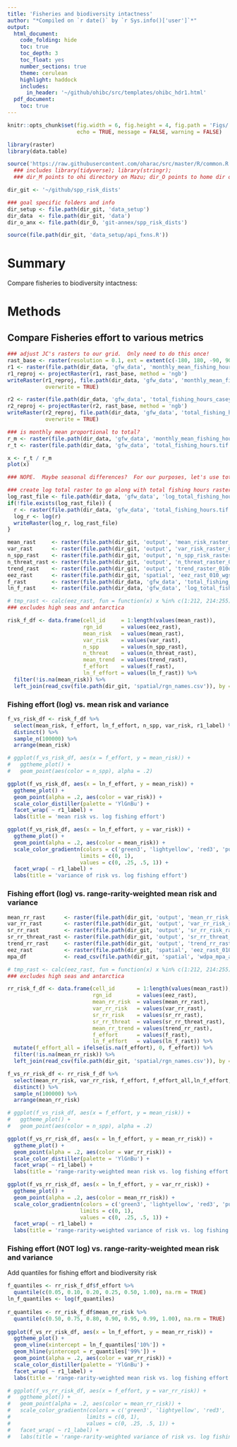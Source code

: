 ```yaml
---
title: 'Fisheries and biodiversity intactness'
author: "*Compiled on `r date()` by `r Sys.info()['user']`*"
output: 
  html_document:
    code_folding: hide
    toc: true
    toc_depth: 3
    toc_float: yes
    number_sections: true
    theme: cerulean
    highlight: haddock
    includes: 
      in_header: '~/github/ohibc/src/templates/ohibc_hdr1.html'
  pdf_document:
    toc: true
---
```


``` r

knitr::opts_chunk$set(fig.width = 6, fig.height = 4, fig.path = 'Figs/',
                      echo = TRUE, message = FALSE, warning = FALSE)

library(raster)
library(data.table)

source('https://raw.githubusercontent.com/oharac/src/master/R/common.R')
  ### includes library(tidyverse); library(stringr); 
  ### dir_M points to ohi directory on Mazu; dir_O points to home dir on Mazu

dir_git <- '~/github/spp_risk_dists'

### goal specific folders and info
dir_setup <- file.path(dir_git, 'data_setup')
dir_data  <- file.path(dir_git, 'data')
dir_o_anx <- file.path(dir_O, 'git-annex/spp_risk_dists')

source(file.path(dir_git, 'data_setup/api_fxns.R'))

```

# Summary

Compare fisheries to biodiversity intactness: 

# Methods


## Compare Fisheries effort to various metrics

``` r
### adjust JC's rasters to our grid.  Only need to do this once!
rast_base <- raster(resolution = 0.1, ext = extent(c(-180, 180, -90, 90)))
r1 <- raster(file.path(dir_data, 'gfw_data', 'monthly_mean_fishing_hours_casey.grd'))
r1_reproj <- projectRaster(r1, rast_base, method = 'ngb')
writeRaster(r1_reproj, file.path(dir_data, 'gfw_data', 'monthly_mean_fishing_hours.tif'),
            overwrite = TRUE)

r2 <- raster(file.path(dir_data, 'gfw_data', 'total_fishing_hours_casey.grd'))
r2_reproj <- projectRaster(r2, rast_base, method = 'ngb')
writeRaster(r2_reproj, file.path(dir_data, 'gfw_data', 'total_fishing_hours.tif'),
            overwrite = TRUE)
```

``` r
### is monthly mean proportional to total?
r_m <- raster(file.path(dir_data, 'gfw_data', 'monthly_mean_fishing_hours.tif'))
r_t <- raster(file.path(dir_data, 'gfw_data', 'total_fishing_hours.tif'))

x <- r_t / r_m
plot(x)

### NOPE.  Maybe seasonal differences?  For our purposes, let's use total.
```

``` r

### create log total raster to go along with total fishing hours raster.  
log_rast_file <- file.path(dir_data, 'gfw_data', 'log_total_fishing_hours.tif')
if(!file.exists(log_rast_file)) {
  r <- raster(file.path(dir_data, 'gfw_data', 'total_fishing_hours.tif'))
  log_r <- log(r)
  writeRaster(log_r, log_rast_file)
}
```

``` r

mean_rast     <- raster(file.path(dir_git, 'output', 'mean_risk_raster_010deg.tif'))
var_rast      <- raster(file.path(dir_git, 'output', 'var_risk_raster_010deg.tif'))
n_spp_rast    <- raster(file.path(dir_git, 'output', 'n_spp_risk_raster_010deg.tif'))
n_threat_rast <- raster(file.path(dir_git, 'output', 'n_threat_raster_010deg.tif'))
trend_rast    <- raster(file.path(dir_git, 'output', 'trend_raster_010deg.tif'))
eez_rast      <- raster(file.path(dir_git, 'spatial', 'eez_rast_010_wgs84.tif'))
f_rast        <- raster(file.path(dir_data, 'gfw_data', 'total_fishing_hours.tif'))
ln_f_rast     <- raster(file.path(dir_data, 'gfw_data', 'log_total_fishing_hours.tif'))

# tmp_rast <- calc(eez_rast, fun = function(x) x %in% c(1:212, 214:255))
### excludes high seas and antarctica

risk_f_df <- data.frame(cell_id     = 1:length(values(mean_rast)),
                        rgn_id      = values(eez_rast),
                        mean_risk   = values(mean_rast),
                        var_risk    = values(var_rast),
                        n_spp       = values(n_spp_rast),
                        n_threat    = values(n_threat_rast),
                        mean_trend  = values(trend_rast),
                        f_effort    = values(f_rast),
                        ln_f_effort = values(ln_f_rast)) %>%
  filter(!is.na(mean_risk)) %>%
  left_join(read_csv(file.path(dir_git, 'spatial/rgn_names.csv')), by = c('rgn_id'))

```

### Fishing effort (log) vs. mean risk and variance

``` r

f_vs_risk_df <- risk_f_df %>%
  select(mean_risk, f_effort, ln_f_effort, n_spp, var_risk, r1_label) %>%
  distinct() %>%
  sample_n(100000) %>%
  arrange(mean_risk)

# ggplot(f_vs_risk_df, aes(x = f_effort, y = mean_risk)) +
#   ggtheme_plot() +
#   geom_point(aes(color = n_spp), alpha = .2)

ggplot(f_vs_risk_df, aes(x = ln_f_effort, y = mean_risk)) +
  ggtheme_plot() +
  geom_point(alpha = .2, aes(color = var_risk)) +
  scale_color_distiller(palette = 'YlGnBu') +
  facet_wrap( ~ r1_label) +
  labs(title = 'mean risk vs. log fishing effort')

ggplot(f_vs_risk_df, aes(x = ln_f_effort, y = var_risk)) +
  ggtheme_plot() +
  geom_point(alpha = .2, aes(color = mean_risk)) +
  scale_color_gradientn(colors = c('green3', 'lightyellow', 'red3', 'purple4'),
                       limits = c(0, 1),
                       values = c(0, .25, .5, 1)) +
  facet_wrap( ~ r1_label) +
  labs(title = 'variance of risk vs. log fishing effort')

```

### Fishing effort (log) vs. range-rarity-weighted mean risk and variance


``` r

mean_rr_rast      <- raster(file.path(dir_git, 'output', 'mean_rr_risk_raster_010deg.tif'))
var_rr_rast       <- raster(file.path(dir_git, 'output', 'var_rr_risk_raster_010deg.tif'))
sr_rr_rast        <- raster(file.path(dir_git, 'output', 'sr_rr_risk_raster_010deg.tif'))
sr_rr_threat_rast <- raster(file.path(dir_git, 'output', 'sr_rr_threat_raster_010deg.tif'))
trend_rr_rast     <- raster(file.path(dir_git, 'output', 'trend_rr_raster_010deg.tif'))
eez_rast          <- raster(file.path(dir_git, 'spatial', 'eez_rast_010_wgs84.tif'))
mpa_df            <- read_csv(file.path(dir_git, 'spatial', 'wdpa_mpa_area_010_wgs84.csv'))

# tmp_rast <- calc(eez_rast, fun = function(x) x %in% c(1:212, 214:255))
### excludes high seas and antarctica

rr_risk_f_df <- data.frame(cell_id       = 1:length(values(mean_rast)),
                           rgn_id        = values(eez_rast),
                           mean_rr_risk  = values(mean_rr_rast),
                           var_rr_risk   = values(var_rr_rast),
                           sr_rr_risk    = values(sr_rr_rast),
                           sr_rr_threat  = values(sr_rr_threat_rast),
                           mean_rr_trend = values(trend_rr_rast),
                           f_effort      = values(f_rast),
                           ln_f_effort   = values(ln_f_rast)) %>%
  mutate(f_effort_all = ifelse(is.na(f_effort), 0, f_effort)) %>%
  filter(!is.na(mean_rr_risk)) %>%
  left_join(read_csv(file.path(dir_git, 'spatial/rgn_names.csv')), by = c('rgn_id'))

```


``` r

f_vs_rr_risk_df <- rr_risk_f_df %>%
  select(mean_rr_risk, var_rr_risk, f_effort, f_effort_all,ln_f_effort, sr_rr_risk, r1_label) %>%
  distinct() %>%
  sample_n(100000) %>%
  arrange(mean_rr_risk)

# ggplot(f_vs_risk_df, aes(x = f_effort, y = mean_risk)) +
#   ggtheme_plot() +
#   geom_point(aes(color = n_spp), alpha = .2)

ggplot(f_vs_rr_risk_df, aes(x = ln_f_effort, y = mean_rr_risk)) +
  ggtheme_plot() +
  geom_point(alpha = .2, aes(color = var_rr_risk)) +
  scale_color_distiller(palette = 'YlGnBu') +
  facet_wrap( ~ r1_label) +
  labs(title = 'range-rarity-weighted mean risk vs. log fishing effort')

ggplot(f_vs_rr_risk_df, aes(x = ln_f_effort, y = var_rr_risk)) +
  ggtheme_plot() +
  geom_point(alpha = .2, aes(color = mean_rr_risk)) +
  scale_color_gradientn(colors = c('green3', 'lightyellow', 'red3', 'purple4'),
                       limits = c(0, 1),
                       values = c(0, .25, .5, 1)) +
  facet_wrap( ~ r1_label) +
  labs(title = 'range-rarity-weighted variance of risk vs. log fishing effort')

```

### Fishing effort (NOT log) vs. range-rarity-weighted mean risk and variance

Add quantiles for fishing effort and biodiversity risk

``` r

f_quantiles <- rr_risk_f_df$f_effort %>%
  quantile(c(0.05, 0.10, 0.20, 0.25, 0.50, 1.00), na.rm = TRUE)
ln_f_quantiles <- log(f_quantiles)
  
r_quantiles <- rr_risk_f_df$mean_rr_risk %>%
  quantile(c(0.50, 0.75, 0.80, 0.90, 0.95, 0.99, 1.00), na.rm = TRUE)
  
ggplot(f_vs_rr_risk_df, aes(x = ln_f_effort, y = mean_rr_risk)) +
  ggtheme_plot() +
  geom_vline(xintercept = ln_f_quantiles['10%']) +
  geom_hline(yintercept = r_quantiles['99%']) +
  geom_point(alpha = .2, aes(color = var_rr_risk)) +
  scale_color_distiller(palette = 'YlGnBu') +
  facet_wrap( ~ r1_label) +
  labs(title = 'range-rarity-weighted mean risk vs. log fishing effort')

# ggplot(f_vs_rr_risk_df, aes(x = f_effort, y = var_rr_risk)) +
#   ggtheme_plot() +
#   geom_point(alpha = .2, aes(color = mean_rr_risk)) +
#   scale_color_gradientn(colors = c('green3', 'lightyellow', 'red3', 'purple4'),
#                        limits = c(0, 1),
#                        values = c(0, .25, .5, 1)) +
#   facet_wrap( ~ r1_label) +
#   labs(title = 'range-rarity-weighted variance of risk vs. log fishing effort')

```

